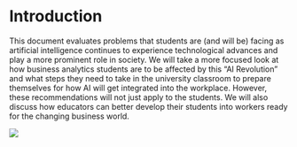 # Introduction

This document evaluates problems that students are (and will be) facing as artificial intelligence continues to experience technological advances and play a more prominent role in society. We will take a more focused look at how business analytics students are to be affected by this "AI Revolution" and what steps they need to take in the university classroom to prepare themselves for how AI will get integrated into the workplace. However, these recommendations will not just apply to the students. We will also discuss how educators can better develop their students into workers ready for the changing business world.

![](images/IMG-1394.jpg)
